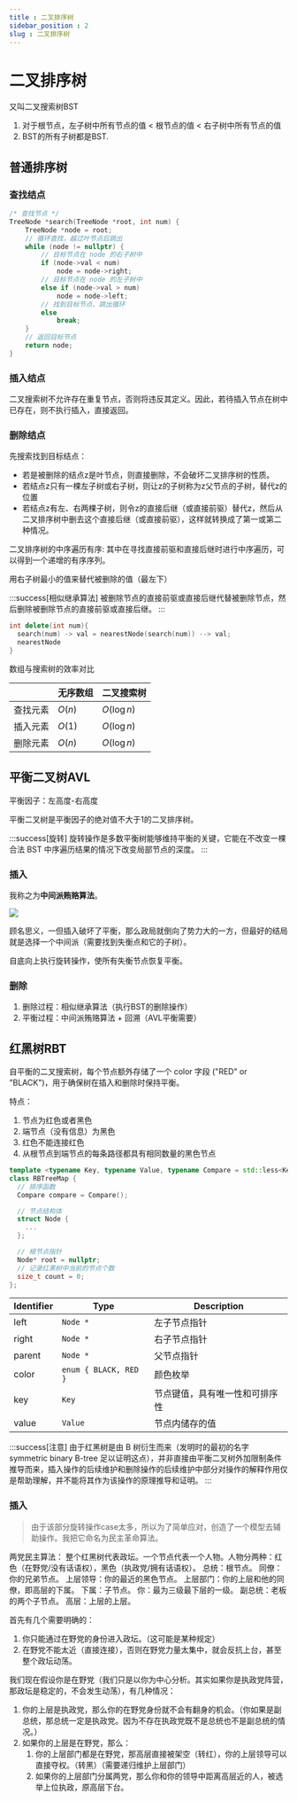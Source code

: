 ```yaml
---
title : 二叉排序树
sidebar_position : 2
slug : 二叉排序树
---
```

# 二叉排序树

又叫二叉搜索树BST

1. 对于根节点，左子树中所有节点的值 \< 根节点的值 \< 右子树中所有节点的值
2. BST的所有子树都是BST.

## 普通排序树

### 查找结点

```cpp title="查找"
/* 查找节点 */
TreeNode *search(TreeNode *root, int num) {
    TreeNode *node = root;
    // 循环查找，越过叶节点后跳出
    while (node != nullptr) {
        // 目标节点在 node 的右子树中
        if (node->val < num)
            node = node->right;
        // 目标节点在 node 的左子树中
        else if (node->val > num)
            node = node->left;
        // 找到目标节点，跳出循环
        else
            break;
    }
    // 返回目标节点
    return node;
}
```

### 插入结点

二叉搜索树不允许存在重复节点，否则将违反其定义。因此，若待插入节点在树中已存在，则不执行插入，直接返回。

### 删除结点

先搜索找到目标结点：

- 若是被删除的结点z是叶节点，则直接删除，不会破坏二叉排序树的性质。
- 若结点z只有一棵左子树或右子树，则让z的子树称为z父节点的子树，替代z的位置
- 若结点z有左、右两棵子树，则令z的直接后继（或直接前驱）替代z，然后从二叉排序树中删去这个直接后继（或直接前驱），这样就转换成了第一或第二种情况。

二叉排序树的中序遍历有序: 其中在寻找直接前驱和直接后继时进行中序遍历，可以得到一个递增的有序序列。

用右子树最小的值来替代被删除的值（最左下）

:::success[相似继承算法]
被删除节点的直接前驱或直接后继代替被删除节点，然后删除被删除节点的直接前驱或直接后继。
:::

```cpp title="delete the node"
int delete(int num){
  search(num) -> val = nearestNode(search(num)) --> val;
  nearestNode
}
```

数组与搜索树的效率对比

|          | 无序数组 | 二叉搜索树  |
| -------- | -------- | ----------- |
| 查找元素 | $O(n)$   | $O(\log n)$ |
| 插入元素 | $O(1)$   | $O(\log n)$ |
| 删除元素 | $O(n)$   | $O(\log n)$ |

## 平衡二叉树AVL

平衡因子：左高度-右高度

平衡二叉树是平衡因子的绝对值不大于1的二叉排序树。

:::success[旋转]
旋转操作是多数平衡树能够维持平衡的关键，它能在不改变一棵合法 BST 中序遍历结果的情况下改变局部节点的深度。
:::

### 插入

我称之为**中间派贿赂算法**。

![](/res/1711025818170.jpg)

顾名思义，一但插入破坏了平衡，那么政局就倒向了势力大的一方，但最好的结局就是选择一个中间派（需要找到失衡点和它的子树）。

自底向上执行旋转操作，使所有失衡节点恢复平衡。

### 删除

1. 删除过程：相似继承算法（执行BST的删除操作）
2. 平衡过程：中间派贿赂算法 + 回溯（AVL平衡需要）

## 红黑树RBT

自平衡的二叉搜索树，每个节点额外存储了一个 color 字段 ("RED" or "BLACK")，用于确保树在插入和删除时保持平衡。

特点：

1. 节点为红色或者黑色
2. 端节点（没有信息）为黑色
3. 红色不能连接红色
4. 从根节点到端节点的每条路径都具有相同数量的黑色节点

```cpp title="定义"
template <typename Key, typename Value, typename Compare = std::less<Key>>
class RBTreeMap {
  // 排序函数
  Compare compare = Compare();

  // 节点结构体
  struct Node {
    ...
  };

  // 根节点指针
  Node* root = nullptr;
  // 记录红黑树中当前的节点个数
  size_t count = 0;
};
```

| Identifier | Type                | Description                    |
| ---------- | ------------------- | ------------------------------ |
| left       | `Node *`              | 左子节点指针                   |
| right      | `Node *`              | 右子节点指针                   |
| parent     | `Node *`              | 父节点指针                     |
| color      | `enum { BLACK, RED }` | 颜色枚举                       |
| key        | `Key`                 | 节点键值，具有唯一性和可排序性 |
| value      | `Value`               | 节点内储存的值                 |

:::success[注意]
由于红黑树是由 B 树衍生而来（发明时的最初的名字 symmetric binary B-tree 足以证明这点），并非直接由平衡二叉树外加限制条件推导而来，插入操作的后续维护和删除操作的后续维护中部分对操作的解释作用仅是帮助理解，并不能将其作为该操作的原理推导和证明。
:::

### 插入

> 由于该部分旋转操作case太多，所以为了简单应对，创造了一个模型去辅助操作。我把它命名为民主革命算法。

两党民主算法：
整个红黑树代表政坛。一个节点代表一个人物。人物分两种：红色（在野党/没有话语权），黑色（执政党/拥有话语权）。
总统：根节点。
同僚：你的兄弟节点。
上层领导：你的最近的黑色节点。
上层部门：你的上层和他的同僚，即高层的下属。
下属：子节点。
你：最为三级最下层的一级。
副总统：老板的两个子节点。
高层：上层的上层。

首先有几个需要明确的：

1. 你只能通过在野党的身份进入政坛。（这可能是某种规定）
2. 在野党不能太近（直接连接），否则在野党力量太集中，就会反抗上台，甚至整个政坛动荡。

我们现在假设你是在野党（我们只是以你为中心分析。其实如果你是执政党阵营，那政坛是稳定的，不会发生动荡），有几种情况：
1. 你的上层是执政党，那么你的在野党身份就不会有翻身的机会。（你如果是副总统，那总统一定是执政党。因为不存在执政党既不是总统也不是副总统的情况。）
2. 如果你的上层是在野党，那么：
    1. 你的上层部门都是在野党，那高层直接被架空（转红），你的上层领导可以直接夺权。（转黑）（需要递归维护上层部门）
    2. 如果你的上层部门分属两党，那么你和你的领导中距离高层近的人，被选举上位执政，原高层下台。